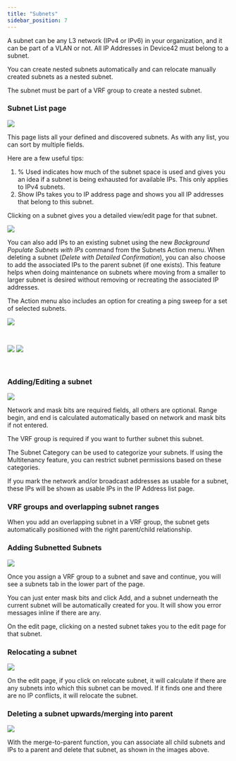 ```yaml
---
title: "Subnets"
sidebar_position: 7
---
```


A subnet can be any L3 network (IPv4 or IPv6) in your organization, and it can be part of a VLAN or not. All IP Addresses in Device42 must belong to a subnet.

You can create nested subnets automatically and can relocate manually created subnets as a nested subnet.

The subnet must be part of a VRF group to create a nested subnet.

### Subnet List page

![](/assets/images/WEB-833_1.jpg)

This page lists all your defined and discovered subnets. As with any list, you can sort by multiple fields.

Here are a few useful tips:

1. % Used indicates how much of the subnet space is used and gives you an idea if a subnet is being exhausted for available IPs. This only applies to IPv4 subnets.
2. Show IPs takes you to IP address page and shows you all IP addresses that belong to this subnet.

Clicking on a subnet gives you a detailed view/edit page for that subnet.

![](/assets/images/WEB-833_2.jpg)

You can also add IPs to an existing subnet using the new _Background Populate Subnets with IPs_ command from the Subnets Action menu. When deleting a subnet (_Delete with Detailed Confirmation_), you can also choose to add the associated IPs to the parent subnet (if one exists). This feature helps when doing maintenance on subnets where moving from a smaller to larger subnet is desired without removing or recreating the associated IP addresses.

The Action menu also includes an option for creating a ping sweep for a set of selected subnets.

![](/assets/images/WEB-833_3.jpg)

 

![](/assets/images/WEB-833_4.jpg) ![](/assets/images/WEB-833_5.jpg)

 

### Adding/Editing a subnet

![](/assets/images/WEB-833_6.jpg)

Network and mask bits are required fields, all others are optional. Range begin, and end is calculated automatically based on network and mask bits if not entered.

The VRF group is required if you want to further subnet this subnet.

The Subnet Category can be used to categorize your subnets. If using the Multitenancy feature, you can restrict subnet permissions based on these categories.

If you mark the network and/or broadcast addresses as usable for a subnet, these IPs will be shown as usable IPs in the IP Address list page.

### VRF groups and overlapping subnet ranges

When you add an overlapping subnet in a VRF group, the subnet gets automatically positioned with the right parent/child relationship.

### Adding Subnetted Subnets

![](/assets/images/WEB-833_7.jpg)

Once you assign a VRF group to a subnet and save and continue, you will see a subnets tab in the lower part of the page.

You can just enter mask bits and click Add, and a subnet underneath the current subnet will be automatically created for you. It will show you error messages inline if there are any.

On the edit page, clicking on a nested subnet takes you to the edit page for that subnet.

### Relocating a subnet

![](/assets/images/WEB-833_8.jpg)

On the edit page, if you click on relocate subnet, it will calculate if there are any subnets into which this subnet can be moved. If it finds one and there are no IP conflicts, it will relocate the subnet.

### Deleting a subnet upwards/merging into parent

![](/assets/images/WEB-833_9.jpg)

With the merge-to-parent function, you can associate all child subnets and IPs to a parent and delete that subnet, as shown in the images above.
